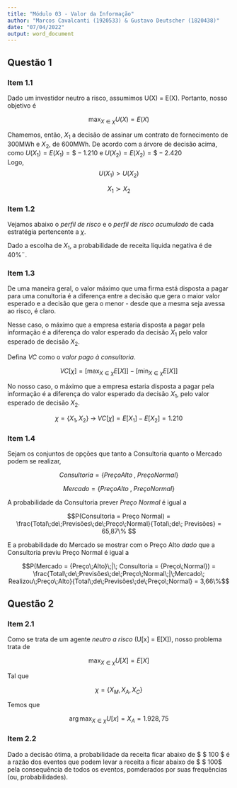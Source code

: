 ---
title: "Módulo 03 - Valor da Informação"
author: "Marcos Cavalcanti (1920533) & Gustavo Deutscher (1820438)"
date: "07/04/2022"
output: word_document
---

## Questão 1  

### Item 1.1  

Dado um investidor neutro a risco, assumimos U(X) = E(X). Portanto, nosso objetivo é  

$$\max_{X \in {\chi}}U(X) = E(X)$$




  
Chamemos, então, $X_1$ a decisão de assinar um contrato de fornecimento de 300MWh e $X_2$, de 600MWh.
De acordo com a árvore de decisão acima, como $U(X_1) = E(X_1) = \$ -1.210$ e $U(X_2) = E(X_2) = \$ -2.420$  
Logo, 
$$U(X_1) > U(X_2)$$
  
$$X_1 \succ X_2$$
  
  

### Item 1.2  

Vejamos abaixo o *perfil de risco* e o *perfil de risco acumulado* de cada estratégia pertencente a ${\chi}$.






Dado a escolha de $X_1$, a probabilidade de receita líquida negativa é de 40%¨.


### Item 1.3  

De uma maneira geral, o valor máximo que uma firma está disposta a pagar para uma conultoria é a diferença entre a decisão que gera o maior valor esperado e a decisão que gera o menor - desde que a mesma seja avessa ao risco, é claro.  


Nesse caso, o máximo que a empresa estaria disposta a pagar pela informação é a diferença do valor esperado da decisão $X_1$ pelo valor esperado de decisão $X_2$.  

Defina $VC$ como o *valor pago à consultoria*.  

$$VC[{\chi}] = \left[\max_{X \in {\chi}} E[X]\right] - \left[\min_{X \in {\chi}} E[X]\right]$$
  
No nosso caso, o máximo que a empresa estaria disposta a pagar pela informação é a diferença do valor esperado da decisão $X_1$, pelo valor esperado de decisão $X_2$.  

$$ {\chi} = \{X_1,X_2\} \;\rightarrow\; VC[{\chi}] = E[X_1] - E[X_2] =  1.210$$

### Item 1.4  

Sejam os conjuntos de opções que tanto a Consultoria quanto o Mercado podem se realizar,  

$$Consultoria = \{Preço Alto\;,\; Preço Normal \}$$
  
$$Mercado = \{Preço Alto\;,\; Preço Normal \}$$
  
A probabilidade da Consultoria prever *Preço Normal* é igual a
  
$$P(Consultoria = Preço Normal) = \frac{Total\;de\;Previsões\;de\;Preço\;Normal}{Total\;de\; Previsões} = 65,87\% $$
  
E a probabilidade do Mercado se mostrar com o Preço Alto *dado* que a Consultoria previu Preço Normal é igual a  

$$P(Mercado = {Preço\;Alto}\;|\; Consultoria = {Preço\;Normal}) = \frac{Total\;de\;Previsões\;de\;Preço\;Normal\;|\;Mercado\; Realizou\;Preço\;Alto}{Total\;de\;Previsões\;de\;Preço\;Normal} = 3,66\%$$


## Questão 2  

### Item 2.1  

Como se trata de um agente *neutro a risco* (U[x] = E[X]), nosso problema trata de  

$$\max_{X \in {\chi}} U[X] = E[X]$$
  
Tal que  

$${\chi} = \{X_M,X_A,X_C\}$$


Temos que  

$$\arg \max_{X \in {\chi}} U[x] = X_A = 1.928,75$$
  
### Item 2.2  

Dado a decisão ótima, a probabilidade da receita ficar abaixo de $ \$ 100 $ é a razão dos eventos que podem levar a receita a ficar abaixo de $ \$ 100$ pela consequência de todos os eventos, pomderados por suas frequências (ou, probabilidades).  














